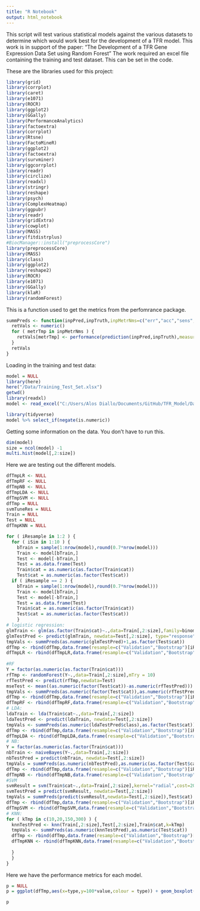 ```yaml
---
title: "R Notebook"
output: html_notebook
---
```


This script will test various statistical models against the various datasets to determine which would work best for the development of a TFR model.  This work is in support of the paper: “The Development of a TFR Gene Expression Data Set using Random Forest”
The work required an excel file containing the training and test dataset.  This can be set in the code.
 

These are the libraries used for this project:
```r
library(grid)
library(corrplot)
library(caret)
library(e1071)
library(ROCR)
library(ggplot2)
library(GGally)
library(PerformanceAnalytics)
library(factoextra)
library(corrplot)
library(Rtsne)
library(FactoMineR)
library(ggplot2)
library(factoextra)
library(survminer)
library(ggcorrplot)
library(readr)
library(circlize)
library(readxl)
library(stringr)
library(reshape)
library(psych)
library(ComplexHeatmap)
library(ggpubr)
library(readr)
library(gridExtra)
library(cowplot)
library(MASS)
library(fitdistrplus)
#BiocManager::install("preprocessCore")
library(preprocessCore)
library(MASS)
library(class)
library(ggplot2)
library(reshape2)
library(ROCR)
library(e1071)
library(GGally)
library(klaR)
library(randomForest)
```

This is a function used to get the metrics from the perfomrance package. 
```r
summPreds <- function(inpPred,inpTruth,inpMetrNms=c("err","acc","sens","spec")) {
  retVals <- numeric()
  for ( metrTmp in inpMetrNms ) {
    retVals[metrTmp] <- performance(prediction(inpPred,inpTruth),measure=metrTmp)@y.values[[1]][2]
  }
  retVals
}
```


Loading in the training and test data:
```r
model = NULL
library(here)
here("/Data/Training_Test_Set.xlsx")
getwd()
library(readxl)
model <- read_excel("C:/Users/Alos Diallo/Documents/GitHub/TFR_Model/Data/Training_Test_Set.xlsx")

library(tidyverse)
model %>% select_if(negate(is.numeric))

```

Getting some information on the data.  You don't have to run this.
```r
dim(model)
size = ncol(model) -1
multi.hist(model[,2:size]) 
```

Here we are testing out the different models.

```r

dfTmpLR <- NULL
dfTmpRF <- NULL
dfTmpNB <- NULL
dfTmpLDA <- NULL
dfTmpSVM <- NULL
dfTmp = NULL
svmTuneRes = NULL
Train = NULL
Test = NULL
dfTmpKNN = NULL

for ( iResample in 1:2 ) {
  for ( iSim in 1:10 ) {
    bTrain = sample(1:nrow(model),round(0.7*nrow(model)))
    Train <- model[bTrain,]
    Test <- model[-bTrain,]
    Test = as.data.frame(Test)
    Train$cat = as.numeric(as.factor(Train$cat))
    Test$cat = as.numeric(as.factor(Test$cat))
  if ( iResample == 2 ) {
    bTrain = sample(1:nrow(model),round(0.7*nrow(model)))
    Train <- model[bTrain,]
    Test <- model[-bTrain,]
    Test = as.data.frame(Test)
    Train$cat = as.numeric(as.factor(Train$cat))
    Test$cat = as.numeric(as.factor(Test$cat))
    }
# logistic regression:
glmTrain <- glm(as.factor(Train$cat)~.,data=Train[,2:size],family=binomial)
glmTestPred <- predict(glmTrain, newdata=Test[,2:size], type="response") > 0.5
tmpVals <- summPreds(as.numeric(glmTestPred)+1,as.factor(Test$cat))
dfTmp <- rbind(dfTmp,data.frame(resample=c("Validation","Bootstrap")[iResample],type="LR",metric=names(tmpVals),value=tmpVals))
dfTmpLR <- rbind(dfTmpLR,data.frame(resample=c("Validation","Bootstrap")[iResample],type="LR",metric=names(tmpVals),value=tmpVals))
  
#RF
Y = factor(as.numeric(as.factor(Train$cat)))
rfTmp <- randomForest(Y~.,data=Train[,2:size],mTry = 10)
rfTestPred <- predict(rfTmp,newdata=Test)
mseTest <- mean((as.numeric(factor(Test$cat))-as.numeric(rfTestPred))) #Calculating the mean squared error
tmpVals <- summPreds(as.numeric(factor(Test$cat)),as.numeric(rfTestPred))
dfTmp <- rbind(dfTmp,data.frame(resample=c("Validation","Bootstrap")[iResample],type="RF",metric=names(tmpVals),value=tmpVals))
dfTmpRF <- rbind(dfTmpRF,data.frame(resample=c("Validation","Bootstrap")[iResample],type="RF",metric=names(tmpVals),value=tmpVals))
# LDA:
ldaTrain <- lda(Train$cat~.,data=Train[,2:size])
ldaTestPred <- predict(ldaTrain, newdata=Test[,2:size])
tmpVals <- summPreds(as.numeric(ldaTestPred$class),as.factor(Test$cat))
dfTmp <- rbind(dfTmp,data.frame(resample=c("Validation","Bootstrap")[iResample],type="LDA",metric=names(tmpVals),value=tmpVals))
dfTmpLDA <- rbind(dfTmpLDA,data.frame(resample=c("Validation","Bootstrap")[iResample],type="LDA",metric=names(tmpVals),value=tmpVals))
# NB:
Y = factor(as.numeric(as.factor(Train$cat)))
nbTrain <- naiveBayes(Y~.,data=Train[,2:size])
nbTestPred = predict(nbTrain, newdata=Test[,2:size])
tmpVals = summPreds(as.numeric(nbTestPred),as.numeric(as.factor(Test$cat)))
dfTmp <- rbind(dfTmp,data.frame(resample=c("Validation","Bootstrap")[iResample],type="NB",metric=names(tmpVals),value=tmpVals))
dfTmpNB <- rbind(dfTmpNB,data.frame(resample=c("Validation","Bootstrap")[iResample],type="NB",metric=names(tmpVals),value=tmpVals))
#SVM
svmResult = svm(Train$cat~.,data=Train[,2:size],kernel="radial",cost=20,gamma = .1)
svmTestPred = predict(svmResult, newdata=Test[,2:size])
tmpVals = summPreds(predict(svmResult,newdata=Test[,2:size]),Test$cat)
dfTmp <- rbind(dfTmp,data.frame(resample=c("Validation","Bootstrap")[iResample],type="SVM",metric=names(tmpVals),value=tmpVals))
dfTmpSVM <- rbind(dfTmpSVM,data.frame(resample=c("Validation","Bootstrap")[iResample],type="SVM",metric=names(tmpVals),value=tmpVals))
# KNN:
for ( kTmp in c(10,20,150,300) ) {
  knnTestPred <- knn(Train[,2:size],Test[,2:size],Train$cat,k=kTmp)
  tmpVals <- summPreds(as.numeric(knnTestPred),as.numeric(Test$cat))
  dfTmp <- rbind(dfTmp,data.frame(resample=c("Validation","Bootstrap")[iResample],type="KNN",metric=names(tmpVals),value=tmpVals))
  dfTmpKNN <- rbind(dfTmpKNN,data.frame(resample=c("Validation","Bootstrap")[iResample],type="KNN",metric=names(tmpVals),value=tmpVals))
 
  }
  }
}
```

Here we have the performance metrics for each model.  
```r
p = NULL
p = ggplot(dfTmp,aes(x=type,y=100*value,colour = type)) + geom_boxplot(fill="white") + geom_point() + facet_wrap(~resample+metric,ncol=4,scales="free") + xlab("") + ylab("") + theme(axis.text.x = element_text(angle = 90, hjust = 1)) + theme_bw()

p
```


